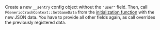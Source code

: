 Create a new `__sentry` config object without the `"user"` field. Then, call `FGenericCrashContext::SetGameData` from the [initialization function](/platforms/unreal/advanced-config/) with the new JSON data. You have to provide all other fields again, as call overrides the previously registered data.
